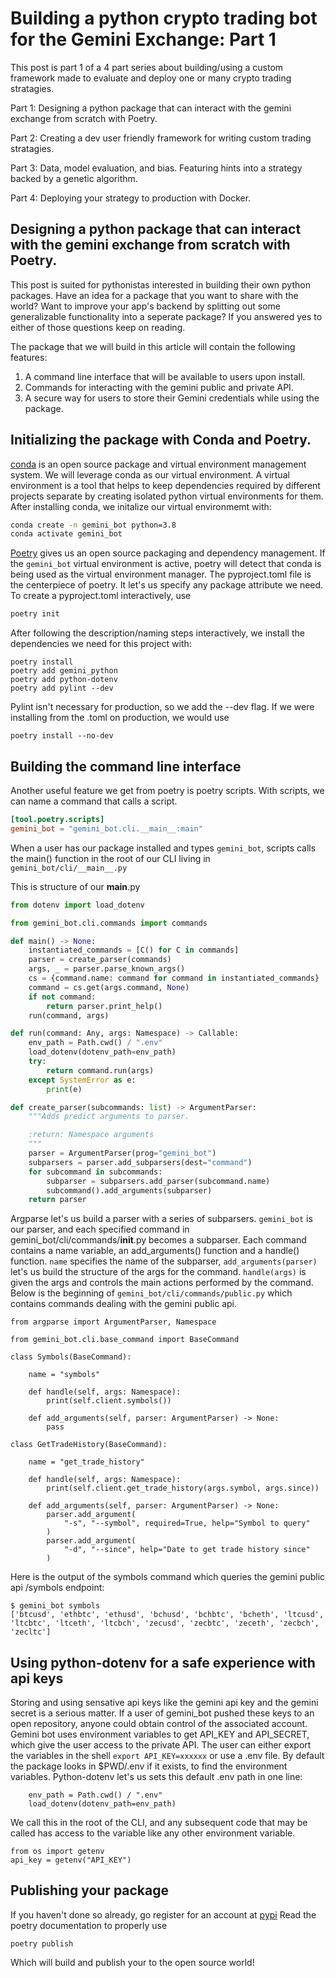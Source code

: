 
<div className={styles["Welcome"]}>

# Building a python crypto trading bot for the Gemini Exchange: Part 1

This post is part 1 of a 4 part series about building/using a custom framework made to evaluate and deploy 
one or many crypto trading stratagies.

Part 1: Designing a python package that can interact with the gemini exchange from scratch with Poetry.

Part 2: Creating a dev user friendly framework for writing custom trading stratagies.

Part 3: Data, model evaluation, and bias. Featuring hints into a strategy backed by a genetic algorithm.

Part 4: Deploying your strategy to production with Docker.


## Designing a python package that can interact with the gemini exchange from scratch with Poetry.

This post is suited for pythonistas interested in building their own python packages.
Have an idea for a package that you want to share with the world? Want to improve your app's backend by splitting out 
some generalizable functionality into a seperate package? If you answered yes to either of those questions keep on reading.


The package that we will build in this article will contain the following features:
1. A command line interface that will be available to users upon install. 
2. Commands for interacting with the gemini public and private API.
3. A secure way for users to store their Gemini credentials while using the package.

## Initializing the package with Conda and Poetry.

[conda](https://docs.conda.io/en/latest/) is an open source package and virtual environment management system.
We will leverage conda as our virtual environment.  A virtual environment is a tool that helps to keep dependencies 
required by different projects separate by creating isolated python virtual environments for them. After installing
conda, we initalize our virtual environmemt with:
```bash
conda create -n gemini_bot python=3.8
conda activate gemini_bot
```

[Poetry](https://python-poetry.org) gives us an open source packaging and dependency management. If the `gemini_bot` 
virtual environment is active, poetry will detect that conda is being used as the virtual environment manager.
The pyproject.toml file is the centerpiece of poetry. It let's us specify any package attribute we need.
To create a pyproject.toml interactively, use
```bash
poetry init
```
After following the description/naming steps interactively, we install the dependencies we need for this project with:
```
poetry install
poetry add gemini_python
poetry add python-dotenv
poetry add pylint --dev 
```
Pylint isn't necessary for production, so we add the --dev flag.
If we were installing from the .toml on production, we would use 
```
poetry install --no-dev
```

## Building the command line interface

Another useful feature we get from poetry is poetry scripts.
With scripts, we can name a command that calls a script.
```toml
[tool.poetry.scripts]
gemini_bot = "gemini_bot.cli.__main__:main"
```
When a user has our package installed and types `gemini_bot`, scripts calls
the main() function in the root of our CLI living in `gemini_bot/cli/__main__.py`

This is structure of our __main__.py
```python
from dotenv import load_dotenv

from gemini_bot.cli.commands import commands

def main() -> None:
    instantiated_commands = [C() for C in commands]
    parser = create_parser(commands)
    args, _ = parser.parse_known_args()
    cs = {command.name: command for command in instantiated_commands}
    command = cs.get(args.command, None)
    if not command:
        return parser.print_help()
    run(command, args)

def run(command: Any, args: Namespace) -> Callable:
    env_path = Path.cwd() / ".env"
    load_dotenv(dotenv_path=env_path)
    try:
        return command.run(args)
    except SystemError as e:
        print(e)

def create_parser(subcommands: list) -> ArgumentParser:
    """Adds predict arguments to parser.

    :return: Namespace arguments
    """
    parser = ArgumentParser(prog="gemini_bot")
    subparsers = parser.add_subparsers(dest="command")
    for subcommand in subcommands:
        subparser = subparsers.add_parser(subcommand.name)
        subcommand().add_arguments(subparser)
    return parser
```

Argparse let's us build a parser with a series of subparsers. `gemini_bot` is our parser, and each specified command 
in gemini_bot/cli/commands/__init__.py becomes a subparser. Each command contains a name variable, an add_arguments() function and a handle() function.
`name` specifies the name of the subparser, `add_arguments(parser)` let's us build the structure of the args for the command. `handle(args)` 
is given the args and controls the main actions performed by the command. Below is the beginning of `gemini_bot/cli/commands/public.py` which contains commands
dealing with the gemini public api. 

```
from argparse import ArgumentParser, Namespace

from gemini_bot.cli.base_command import BaseCommand

class Symbols(BaseCommand):

    name = "symbols"

    def handle(self, args: Namespace):
        print(self.client.symbols())

    def add_arguments(self, parser: ArgumentParser) -> None:
        pass

class GetTradeHistory(BaseCommand):

    name = "get_trade_history"

    def handle(self, args: Namespace):
        print(self.client.get_trade_history(args.symbol, args.since))

    def add_arguments(self, parser: ArgumentParser) -> None:
        parser.add_argument(
            "-s", "--symbol", required=True, help="Symbol to query"
        )
        parser.add_argument(
            "-d", "--since", help="Date to get trade history since"
        )
```

Here is the output of the symbols command which queries the gemini public api /symbols endpoint:
```
$ gemini_bot symbols
['btcusd', 'ethbtc', 'ethusd', 'bchusd', 'bchbtc', 'bcheth', 'ltcusd', 'ltcbtc', 'ltceth', 'ltcbch', 'zecusd', 'zecbtc', 'zeceth', 'zecbch', 'zecltc']
```



## Using python-dotenv for a safe experience with api keys

Storing and using sensative api keys like the gemini api key and the gemini secret is a serious matter.
If a user of gemini_bot pushed these keys to an open repository, anyone could obtain control of the associated account.
Gemini bot uses environment variables to get API_KEY and API_SECRET, which give the user access to the private API.
The user can either export the variables in the shell `export API_KEY=xxxxxx` or use a .env file. By default the package
looks in $PWD/.env if it exists, to find the environment variables.  Python-dotenv let's us sets this default .env path in one line:
```
    env_path = Path.cwd() / ".env"
    load_dotenv(dotenv_path=env_path)
```
We call this in the root of the CLI, and any subsequent code that may be called has access to the variable like any other environment variable.
```
from os import getenv
api_key = getenv("API_KEY")
```

## Publishing your package

If you haven't done so already, go register for an account at [pypi](https://pypi.org/account/register/)
Read the poetry documentation to properly use
```
poetry publish
```
Which will build and publish your to the open source world!


</div>